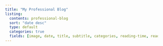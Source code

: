 ```yaml
---
title: "My Professional Blog"
listing:
  contents: professional-blog
  sort: "date desc"
  type: default
  categories: true
  fields: [image, date, title, subtitle, categories, reading-time, reading-time]
---
```

